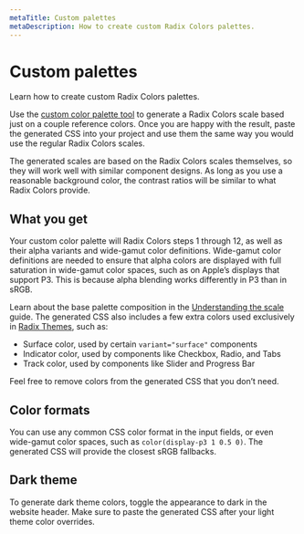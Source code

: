 ```yaml
---
metaTitle: Custom palettes
metaDescription: How to create custom Radix Colors palettes.
---
```


# Custom palettes

<Description>Learn how to create custom Radix Colors palettes.</Description>

Use the [custom color palette tool](/colors/custom) to generate a Radix Colors scale based just on a couple reference colors. Once you are happy with the result, paste the generated CSS into your project and use them the same way you would use the regular Radix Colors scales.

The generated scales are based on the Radix Colors scales themselves, so they will work well with similar component designs. As long as you use a reasonable background color, the contrast ratios will be similar to what Radix Colors provide.

## What you get

Your custom color palette will Radix Colors steps 1 through 12, as well as their alpha variants and wide-gamut color definitions. Wide-gamut color definitions are needed to ensure that alpha colors are displayed with full saturation in wide-gamut color spaces, such as on Apple’s displays that support P3. This is because alpha blending works differently in P3 than in sRGB.

Learn about the base palette composition in the [Understanding the scale](/colors/docs/palette-composition/understanding-the-scale) guide. The generated CSS also includes a few extra colors used exclusively in [Radix Themes](/themes/docs), such as:

- Surface color, used by certain `variant="surface"` components
- Indicator color, used by components like Checkbox, Radio, and Tabs
- Track color, used by components like Slider and Progress Bar

Feel free to remove colors from the generated CSS that you don’t need.

## Color formats

You can use any common CSS color format in the input fields, or even wide-gamut color spaces, such as `color(display-p3 1 0.5 0)`. The generated CSS will provide the closest sRGB fallbacks.

## Dark theme

To generate dark theme colors, toggle the appearance to dark in the website header. Make sure to paste the generated CSS after your light theme color overrides.
